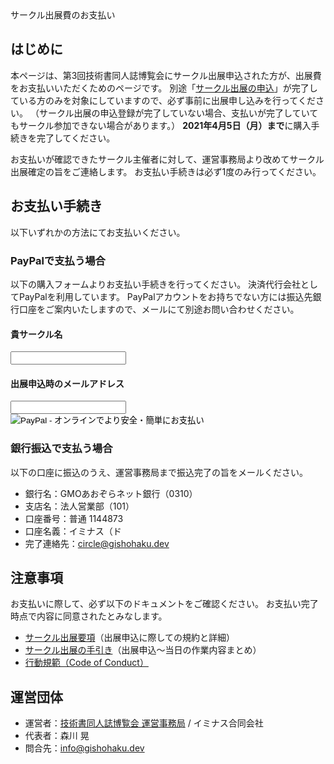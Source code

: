 
<SEO title="サークル出展費のお支払い"/>

<SectionHeader text="ENTRY" pageHeader>
サークル出展費のお支払い
</SectionHeader>

<MdxContainer>

## はじめに

本ページは、第3回技術書同人誌博覧会にサークル出展申込された方が、出展費をお支払いいただくためのページです。
別途「[サークル出展の申込](https://forms.gle/PnexiV6CUGSfuaaE9)」が完了している方のみを対象にしていますので、必ず事前に出展申し込みを行ってください。
（サークル出展の申込登録が完了していない場合、支払いが完了していてもサークル参加できない場合があります。）
**2021年4月5日（月）まで**に購入手続きを完了してください。

お支払いが確認できたサークル主催者に対して、運営事務局より改めてサークル出展確定の旨をご連絡します。
お支払い手続きは必ず1度のみ行ってください。

## お支払い手続き

以下いずれかの方法にてお支払いください。

### PayPalで支払う場合

以下の購入フォームよりお支払い手続きを行ってください。
決済代行会社としてPayPalを利用しています。
PayPalアカウントをお持ちでない方には振込先銀行口座をご案内いたしますので、メールにて別途お問い合わせください。

<form action="https://www.paypal.com/cgi-bin/webscr" method="post" target="_top" accept-charset="shift_jis">
  <input type="hidden" name="cmd" value="_s-xclick">
  <input type="hidden" name="hosted_button_id" value="M8AG9HX3D43LW">
  <div style={{margin: '12px 0'}}>
    <h4>貴サークル名</h4>
    <input type="text" name="os0" maxlength="200">
  </div>
  <div style={{margin: '12px 0'}}>
    <h4>出展申込時のメールアドレス</h4>
    <input type="text" name="os1" maxlength="200">
  </div>
  <div>
    <input type="image" src="https://www.paypalobjects.com/ja_JP/JP/i/btn/btn_buynow_LG.gif" border="0" name="submit" alt="PayPal - オンラインでより安全・簡単にお支払い">
    <img alt="" border="0" src="https://www.paypalobjects.com/ja_JP/i/scr/pixel.gif" width="1" height="1">
  </div>
</form>

### 銀行振込で支払う場合

以下の口座に振込のうえ、運営事務局まで振込完了の旨をメールください。

- 銀行名：GMOあおぞらネット銀行（0310）
- 支店名：法人営業部（101）
- 口座番号：普通 1144873
- 口座名義：イミナス（ド
- 完了連絡先：circle@gishohaku.dev

## 注意事項

お支払いに際して、必ず以下のドキュメントをご確認ください。
お支払い完了時点で内容に同意されたとみなします。

- [サークル出展要項](https://esa-pages.io/p/sharing/13039/posts/115/7fbe936149a836eac678.html)（出展申込に際しての規約と詳細）
- [サークル出展の手引き](https://esa-pages.io/p/sharing/13039/posts/114/1bf5c92680752740142d.html)（出展申込～当日の作業内容まとめ）
- [行動規範（Code of Conduct）](https://esa-pages.io/p/sharing/13039/posts/13/4c6fe5c0f58bb4fb32cd.html)

## 運営団体

- 運営者：[技術書同人誌博覧会 運営事務局](https://gishohaku.dev/) / イミナス合同会社
- 代表者：森川 晃
- 問合先：[info@gishohaku.dev](mailto:info@gishohaku.dev)

</MdxContainer>
